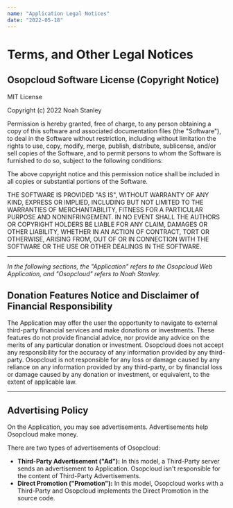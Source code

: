 ```yaml
---
name: "Application Legal Notices"
date: "2022-05-18"
---
```


# Terms, and Other Legal Notices

## Osopcloud Software License (Copyright Notice)

MIT License

Copyright (c) 2022 Noah Stanley

Permission is hereby granted, free of charge, to any person obtaining a copy
of this software and associated documentation files (the "Software"), to deal
in the Software without restriction, including without limitation the rights
to use, copy, modify, merge, publish, distribute, sublicense, and/or sell
copies of the Software, and to permit persons to whom the Software is
furnished to do so, subject to the following conditions:

The above copyright notice and this permission notice shall be included in all
copies or substantial portions of the Software.

THE SOFTWARE IS PROVIDED "AS IS", WITHOUT WARRANTY OF ANY KIND, EXPRESS OR
IMPLIED, INCLUDING BUT NOT LIMITED TO THE WARRANTIES OF MERCHANTABILITY,
FITNESS FOR A PARTICULAR PURPOSE AND NONINFRINGEMENT. IN NO EVENT SHALL THE
AUTHORS OR COPYRIGHT HOLDERS BE LIABLE FOR ANY CLAIM, DAMAGES OR OTHER
LIABILITY, WHETHER IN AN ACTION OF CONTRACT, TORT OR OTHERWISE, ARISING FROM,
OUT OF OR IN CONNECTION WITH THE SOFTWARE OR THE USE OR OTHER DEALINGS IN THE
SOFTWARE.

---

_In the following sections, the "Application" refers to the Osopcloud Web Application, and "Osopcloud" refers to Noah Stanley._

## Donation Features Notice and Disclaimer of Financial Responsibility

The Application may offer the user the opportunity to navigate to external third-party financial services and make donations or investments. These features do not provide financial advice, nor provide any advice on the merits of any particular donation or investment. Osopcloud does not accept any responsibility for the accuracy of any information provided by any third-party. Osopcloud is not responsible for any loss or damage caused by any reliance on any information provided by any third-party, or by financial loss or damage caused by any donation or investment, or equivalent, to the extent of applicable law.

---

## Advertising Policy

On the Application, you may see advertisements. Advertisements help Osopcloud make money.

There are two types of advertisements of Osopcloud:

- **Third-Party Advertisement ("Ad"):** In this model, a Third-Party server sends an advertisement to Application. Osopcloud isn't responsible for the content of Third-Party Advertisements.
- **Direct Promotion ("Promotion"):** In this model, Osopcloud works with a Third-Party and Osopcloud implements the Direct Promotion in the source code.
